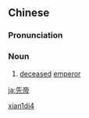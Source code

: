 ==Chinese==
{{zh-forms}}

===Pronunciation===
{{zh-pron
|m=xiāndì
|cat=n
}}

===Noun===
{{zh-noun}}

# {{lb|zh|archaic}} [[deceased]] [[emperor]]

[[Category:Mandarin archaic terms|xian1di4]]

[[ja:先帝]]